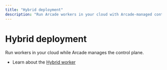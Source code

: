 ```yaml
---
title: "Hybrid deployment"
description: "Run Arcade workers in your cloud with Arcade-managed control plane"
---
```


# Hybrid deployment

Run workers in your cloud while Arcade manages the control plane.

- Learn about the [Hybrid worker](/home/hosting-options/hybrid-deployment/hybrid-worker)


